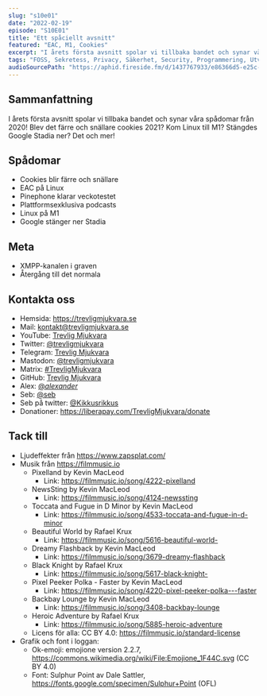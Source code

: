 ```yaml
---
slug: "s10e01"
date: "2022-02-19"
episode: "S10E01"
title: "Ett spåciellt avsnitt"
featured: "EAC, M1, Cookies"
excerpt: "I årets första avsnitt spolar vi tillbaka bandet och synar våra spådomar från 2020! Blev det färre och snällare cookies 2021? Kom Linux till M1? Stängdes Google Stadia ner? Det och mer!"
tags: "FOSS, Sekretess, Privacy, Säkerhet, Security, Programmering, Utveckling, Mjukvara, Technology, Linux, Open Source, OpenSuse, btrfs, pop_os, Apple, Fortnite, Steamdeck, Valve, Stadia, EAC, M1, Cookies"
audioSourcePath: "https://aphid.fireside.fm/d/1437767933/e86366d5-e25c-4aab-9a13-33b7144ac160/0a35ecf0-7df9-45a8-b11c-31d08a7883f7.mp3"
---
```


## Sammanfattning
I årets första avsnitt spolar vi tillbaka bandet och synar våra spådomar från 2020! Blev det färre och snällare cookies 2021? Kom Linux till M1? Stängdes Google Stadia ner? Det och mer!

## Spådomar
- Cookies blir färre och snällare 
- EAC på Linux
- Pinephone klarar veckotestet
- Plattformsexklusiva podcasts
- Linux på M1
- Google stänger ner Stadia

## Meta
- XMPP-kanalen i graven
- Återgång till det normala

## Kontakta oss

- Hemsida: https://trevligmjukvara.se
- Mail: kontakt@trevligmjukvara.se
- YouTube: [Trevlig Mjukvara](https://www.youtube.com/channel/UCRVmpkj-XM6UhUCjGiL3hhQ)
- Twitter: [@trevligmjukvara](https://twitter.com/trevligmjukvara)
- Telegram: [Trevlig Mjukvara](https://t.me/trevligmjukvara)
- Mastodon: [@trevligmjukvara](https://fikaverse.club/@trevligmjukvara)
- Matrix: [#TrevligMjukvara](https://matrix.to/#/%23TrevligMjukvara:matrix.org)
- GitHub: [Trevlig Mjukvara](https://github.com/trevligmjukvara)
- Alex: [@_alexander_](https://mastodon.online/@_alexander_)
- Seb: [@seb](https://social.gelotte.dev/@seb)
- Seb på twitter: [@Kikkusrikkus](https://twitter.com/Kikkusrikkus)
- Donationer: https://liberapay.com/TrevligMjukvara/donate

## Tack till

- Ljudeffekter från https://www.zapsplat.com/
- Musik från https://filmmusic.io
  - Pixelland by Kevin MacLeod
    - Link: https://filmmusic.io/song/4222-pixelland
  - NewsSting by Kevin MacLeod
    - Link: https://filmmusic.io/song/4124-newssting
  - Toccata and Fugue in D Minor by Kevin MacLeod
    - Link: https://filmmusic.io/song/4533-toccata-and-fugue-in-d-minor
  - Beautiful World by Rafael Krux
    - Link: https://filmmusic.io/song/5616-beautiful-world-
  - Dreamy Flashback by Kevin MacLeod
    - Link: https://filmmusic.io/song/3679-dreamy-flashback
  - Black Knight by Rafael Krux
    - Link: https://filmmusic.io/song/5617-black-knight-
  - Pixel Peeker Polka - Faster by Kevin MacLeod
    - Link: https://filmmusic.io/song/4220-pixel-peeker-polka---faster
  - Backbay Lounge by Kevin MacLeod
    - Link: https://filmmusic.io/song/3408-backbay-lounge
  - Heroic Adventure by Rafael Krux
    - Link: https://filmmusic.io/song/5885-heroic-adventure
  - Licens för alla: CC BY 4.0: https://filmmusic.io/standard-license
- Grafik och font i loggan:
  - Ok-emoji: emojione version 2.2.7, https://commons.wikimedia.org/wiki/File:Emojione_1F44C.svg (CC BY 4.0)
  - Font: Sulphur Point av Dale Sattler, https://fonts.google.com/specimen/Sulphur+Point (OFL)
